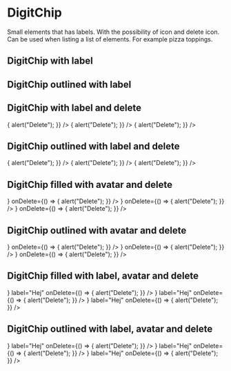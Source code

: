 
<Meta
    title="Others/DigitChip"
    component={DigitChip}
/>

# DigitChip

Small elements that has labels. With the possibility of icon and delete icon. Can be used when listing a list of elements. For example pizza toppings. 

## DigitChip with label

<Preview>
    <Story name="DigitChip with label">
        <DigitChip primary label="Hej" />
    </Story>
    <Story name="DigitChip secondary with label">
        <DigitChip secondary label="Hej" />
    </Story>
    <Story name="DigitChip default with label">
        <DigitChip label="Hej" />
    </Story>
</Preview>

## DigitChip outlined with label

<Preview>
    <Story name="DigitChip primary outlined with label">
        <DigitChip primary outlined label="Hej" />
    </Story>
    <Story name="DigitChip secondary outlined with label">
        <DigitChip secondary outlined label="Hej" />
    </Story>
    <Story name="DigitChip default outlined with label">
        <DigitChip outlined label="Hej" />
    </Story>
</Preview>

## DigitChip with label and delete

<Preview>
    <Story name="DigitChip primary with label and delete">
        <DigitChip
            primary
            label="Hej"
            onDelete={() => {
                alert("Delete");
            }}
        />
    </Story>
    <Story name="DigitChip secondary with label and delete">
        <DigitChip
            secondary
            label="Hej"
            onDelete={() => {
                alert("Delete");
            }}
        />
    </Story>
    <Story name="DigitChip default with label and delete">
        <DigitChip
            label="Hej"
            onDelete={() => {
                alert("Delete");
            }}
        />
    </Story>
</Preview>

## DigitChip outlined with label and delete

<Preview>
    <Story name="DigitChip primary outlined with label and delete">
        <DigitChip
            primary
            outlined
            label="Hej"
            onDelete={() => {
                alert("Delete");
            }}
        />
    </Story>
    <Story name="DigitChip secondary outlined with label and delete">
        <DigitChip
            secondary
            outlined
            label="Hej"
            onDelete={() => {
                alert("Delete");
            }}
        />
    </Story>
    <Story name="DigitChip default outlined with label and delete">
        <DigitChip
            outlined
            label="Hej"
            onDelete={() => {
                alert("Delete");
            }}
        />
    </Story>
</Preview>

## DigitChip filled with avatar and delete

<Preview>
    <Story name="DigitChip primary with avatar and delete">
        <DigitChip
            primary
            avatar={
                <DigitAvatar
                    alt="Hej"
                    imageSrc="https://i.imgur.com/G8lFDH1.jpg"
                />
            }
            onDelete={() => {
                alert("Delete");
            }}
        />
    </Story>
    <Story name="DigitChip secondary with avatar and delete">
        <DigitChip
            secondary
            avatar={
                <DigitAvatar
                    alt="Hej"
                    imageSrc="https://i.imgur.com/G8lFDH1.jpg"
                />
            }
            onDelete={() => {
                alert("Delete");
            }}
        />
    </Story>
    <Story name="DigitChip default with avatar and delete">
        <DigitChip
            avatar={
                <DigitAvatar
                    alt="Hej"
                    imageSrc="https://i.imgur.com/G8lFDH1.jpg"
                />
            }
            onDelete={() => {
                alert("Delete");
            }}
        />
    </Story>
</Preview>

## DigitChip outlined with avatar and delete

<Preview>
    <Story name="DigitChip outlined primary with avatar and delete">
        <DigitChip
            outlined
            primary
            avatar={
                <DigitAvatar
                    alt="Hej"
                    imageSrc="https://i.imgur.com/G8lFDH1.jpg"
                />
            }
            onDelete={() => {
                alert("Delete");
            }}
        />
    </Story>
    <Story name="DigitChip outlined secondary with avatar and delete">
        <DigitChip
            outlined
            secondary
            avatar={
                <DigitAvatar
                    alt="Hej"
                    imageSrc="https://i.imgur.com/G8lFDH1.jpg"
                />
            }
            onDelete={() => {
                alert("Delete");
            }}
        />
    </Story>
    <Story name="DigitChip outlined default with avatar and delete">
        <DigitChip
            outlined
            avatar={
                <DigitAvatar
                    alt="Hej"
                    imageSrc="https://i.imgur.com/G8lFDH1.jpg"
                />
            }
            onDelete={() => {
                alert("Delete");
            }}
        />
    </Story>
</Preview>

## DigitChip filled with label, avatar and delete

<Preview>
    <Story name="DigitChip primary with label, avatar and delete">
        <DigitChip
            primary
            avatar={
                <DigitAvatar
                    alt="Hej"
                    imageSrc="https://i.imgur.com/G8lFDH1.jpg"
                />
            }
            label="Hej"
            onDelete={() => {
                alert("Delete");
            }}
        />
    </Story>
    <Story name="DigitChip secondary with label, avatar and delete">
        <DigitChip
            secondary
            avatar={
                <DigitAvatar
                    alt="Hej"
                    imageSrc="https://i.imgur.com/G8lFDH1.jpg"
                />
            }
            label="Hej"
            onDelete={() => {
                alert("Delete");
            }}
        />
    </Story>
    <Story name="DigitChip default with label, avatar and delete">
        <DigitChip
            avatar={
                <DigitAvatar
                    alt="Hej"
                    imageSrc="https://i.imgur.com/G8lFDH1.jpg"
                />
            }
            label="Hej"
            onDelete={() => {
                alert("Delete");
            }}
        />
    </Story>
</Preview>

## DigitChip outlined with label, avatar and delete

<Preview>
    <Story name="DigitChip outlined primary with label, avatar and delete">
        <DigitChip
            outlined
            primary
            avatar={
                <DigitAvatar
                    alt="Hej"
                    imageSrc="https://i.imgur.com/G8lFDH1.jpg"
                />
            }
            label="Hej"
            onDelete={() => {
                alert("Delete");
            }}
        />
    </Story>
    <Story name="DigitChip outlined secondary with label, avatar and delete">
        <DigitChip
            outlined
            secondary
            avatar={
                <DigitAvatar
                    alt="Hej"
                    imageSrc="https://i.imgur.com/G8lFDH1.jpg"
                />
            }
            label="Hej"
            onDelete={() => {
                alert("Delete");
            }}
        />
    </Story>
    <Story name="DigitChip outlined default with label, avatar and delete">
        <DigitChip
            outlined
            avatar={
                <DigitAvatar
                    alt="Hej"
                    imageSrc="https://i.imgur.com/G8lFDH1.jpg"
                />
            }
            label="Hej"
            onDelete={() => {
                alert("Delete");
            }}
        />
    </Story>
</Preview>

<Props of={DigitChip} />
